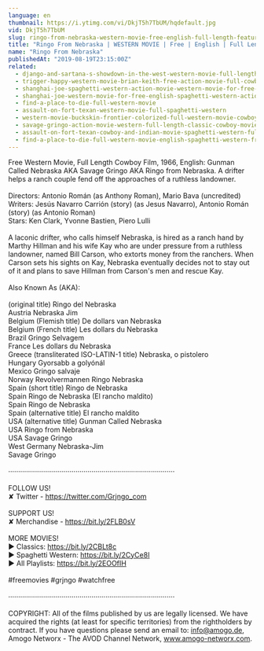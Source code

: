 ```yaml
---
language: en
thumbnail: https://i.ytimg.com/vi/DkjT5h7TbUM/hqdefault.jpg
vid: DkjT5h7TbUM
slug: ringo-from-nebraska-western-movie-free-english-full-length-feature-film-spaghetti-western
title: "Ringo From Nebraska | WESTERN MOVIE | Free | English | Full Length Feature Film | Spaghetti Western"
name: "Ringo From Nebraska"
publishedAt: "2019-08-19T23:15:00Z"
related:
  - django-and-sartana-s-showdown-in-the-west-western-movie-full-length-movie-free-film
  - trigger-happy-western-movie-brian-keith-free-action-movie-full-cowboy-films-full-movies
  - shanghai-joe-spaghetti-western-action-movie-western-movie-for-free-english
  - shanghai-joe-western-movie-for-free-english-spaghetti-western-action-movie
  - find-a-place-to-die-full-western-movie
  - assault-on-fort-texan-western-movie-full-spaghetti-western
  - western-movie-buckskin-frontier-colorized-full-western-movie-cowboys-ranch-film
  - savage-gringo-action-movie-western-full-length-classic-cowboy-movie-english
  - assault-on-fort-texan-cowboy-and-indian-movie-spaghetti-western-full-movie-western-movies
  - find-a-place-to-die-full-western-movie-english-spaghetti-western-free-cowboy-film
---
```


Free Western Movie, Full Length Cowboy Film, 1966, English: Gunman Called Nebraska AKA Savage Gringo AKA Ringo from Nebraska. A drifter helps a ranch couple fend off the approaches of a ruthless landowner.<br />
<br />
Directors: Antonio Román (as Anthony Roman), Mario Bava (uncredited)<br />
Writers: Jesús Navarro Carrión (story) (as Jesus Navarro), Antonio Román (story) (as Antonio Roman)<br />
Stars: Ken Clark, Yvonne Bastien, Piero Lulli<br />
<br />
A laconic drifter, who calls himself Nebraska, is hired as a ranch hand by Marthy Hillman and his wife Kay who are under pressure from a ruthless landowner, named Bill Carson, who extorts money from the ranchers. When Carson sets his sights on Kay, Nebraska eventually decides not to stay out of it and plans to save Hillman from Carson's men and rescue Kay.<br />
<br />
Also Known As (AKA):<br />
<br />
(original title) Ringo del Nebraska<br />
Austria Nebraska Jim<br />
Belgium (Flemish title) De dollars van Nebraska<br />
Belgium (French title) Les dollars du Nebraska<br />
Brazil Gringo Selvagem<br />
France Les dollars du Nebraska<br />
Greece (transliterated ISO-LATIN-1 title) Nebraska, o pistolero<br />
Hungary Gyorsabb a golyónál<br />
Mexico Gringo salvaje<br />
Norway Revolvermannen Ringo Nebraska<br />
Spain (short title) Ringo de Nebraska<br />
Spain Ringo de Nebraska (El rancho maldito)<br />
Spain Ringo de Nebraska<br />
Spain (alternative title) El rancho maldito<br />
USA (alternative title) Gunman Called Nebraska<br />
USA Ringo from Nebraska<br />
USA Savage Gringo<br />
West Germany Nebraska-Jim<br />
Savage Gringo<br />
<br />
····················································································<br />
<br />
FOLLOW US!<br />
✘ Twitter - https://twitter.com/Grjngo_com<br />
<br />
SUPPORT US!<br />
✘ Merchandise - https://bit.ly/2FLB0sV<br />
<br />
MORE MOVIES! <br />
► Classics: https://bit.ly/2CBLt8c <br />
► Spaghetti Western: https://bit.ly/2CyCe8I <br />
► All Playlists: https://bit.ly/2EOOfIH <br />
<br />
#freemovies #grjngo #watchfree<br />
<br />
····················································································<br />
<br />
COPYRIGHT: All of the films published by us are legally licensed. We have acquired the rights (at least for specific territories) from the rightholders by contract. If you have questions please send an email to: info@amogo.de, Amogo Networx - The AVOD Channel Network, www.amogo-networx.com.